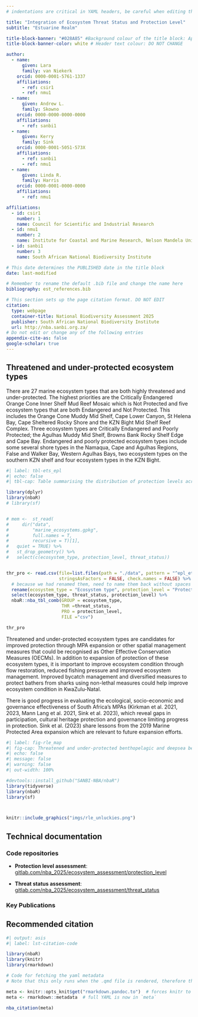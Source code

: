 ```yaml
---
# indentations are critical in YAML headers, be careful when editing this section

title: "Integration of Ecosystem Threat Status and Protection Level" 
subtitle: "Estuarine Realm" 

title-block-banner: "#028A85" #Background colour of the title block: Apply component colours where necessary - find hex codes in _brand.yml
title-block-banner-color: white # Header text colour: DO NOT CHANGE

author:
  - name:
      given: Lara
      family: van Niekerk
    orcid: 0000-0001-5761-1337
    affiliations:
      - ref: csir1
      - ref: nmu1
  - name:
      given: Andrew L.
      family: Skowno
    orcid: 0000-0000-0000-0000
    affiliations:
      - ref: sanbi1
  - name:
      given: Kerry
      family: Sink
    orcid: 0000-0001-5051-573X
    affiliations:
      - ref: sanbi1
      - ref: nmu1
  - name:
      given: Linda R.
      family: Harris
    orcid: 0000-0001-0000-0000
    affiliations:
      - ref: nmu1

affiliations:
  - id: csir1
    number: 1
    name: Council for Scientific and Industrial Research
  - id: nmu1
    number: 2
    name: Institute for Coastal and Marine Research, Nelson Mandela University
  - id: sanbi1
    number: 3
    name: South African National Biodiversity Institute

# This date determines the PUBLISHED date in the title block
date: last-modified

# Remember to rename the default .bib file and change the name here
bibliography: est_references.bib

# This section sets up the page citation format. DO NOT EDIT
citation:
  type: webpage
  container-title: National Biodiversity Assessment 2025
  publisher: South African National Biodiversity Institute
  url: http://nba.sanbi.org.za/
# Do not edit or change any of the following entries
appendix-cite-as: false
google-scholar: true
---
```


## Threatened and under-protected ecosystem types

There are 27 marine ecosystem types that are both highly threatened and under-protected. The highest priorities are the Critically Endangered Orange Cone Inner Shelf Mud Reef Mosaic which is Not Protected and five ecosystem types that are both Endangered and Not Protected. This includes the Orange Cone Muddy Mid Shelf, Cape Lower Canyon, St Helena Bay, Cape Sheltered Rocky Shore and the KZN Bight Mid Shelf Reef Complex. Three ecosystem types are Critically Endangered and Poorly Protected; the Agulhas Muddy Mid Shelf, Browns Bank Rocky Shelf Edge and Cape Bay. Endangered and poorly protected ecosystem types include some several shore types in the Namaqua, Cape and Agulhas Regions, False and Walker Bay, Western Agulhas Bays, two ecosystem types on the southern KZN shelf and four ecosystem types in the KZN Bight.

```r
#| label: tbl-ets_epl
#| echo: false
#| tbl-cap: Table summarising the distribution of protection levels across different threat status categories for marine ecosystem types.

library(dplyr)
library(nbaR)
# library(sf)


# mem <-  st_read(
#     dir("data",
#         "marine_ecosystems.gpkg",
#         full.names = T,
#         recursive = T)[1],
#   quiet = TRUE) %>% 
#   st_drop_geometry() %>%  
#   select(c(ecosystem_type, protection_level, threat_status))


thr_pro <- read.csv(file=list.files(path = "./data", pattern = "^epl_ets_ecotypes.csv$", recursive = TRUE, full.names = TRUE), 
                    stringsAsFactors = FALSE, check.names = FALSE) %>% # mem %>%
  # because we had renamed them, need to name them back without spaces as the nba_tbl_comb() wasn't handling the spaces even with inverted commas
  rename(ecosystem_type = "Ecosystem type", protection_level = "Protection level", threat_status = "Threat status") %>% 
  select(ecosystem_type, threat_status, protection_level) %>%
  nbaR::nba_tbl_comb(GROUP = ecosystem_type,
                     THR =threat_status,
                     PRO = protection_level,
                     FILE ="csv")

thr_pro

```

Threatened and under-protected ecosystem types are candidates for improved protection through MPA expansion or other spatial management measures that could be recognised as Other Effective Conservation Measures (OECMs). In addition to expansion of protection of these ecosystem types, it is important to improve ecosystem condition through flow restoration, reduced fishing pressure and improved ecosystem management. Improved bycatch management and diversified measures to protect bathers from sharks using non-lethal measures could help improve ecosystem condition in KwaZulu-Natal.

There is good progress in evaluating the ecological, socio-economic and governance effectiveness of South Africa’s MPAs (Kirkman et al. 2021, 2023, Mann Lang et al. 2021, Sink et al. 2023), which reveal gaps in participation, cultural heritage protection and governance limiting progress in protection. Sink et al. (2023) share lessons from the 2019 Marine Protected Area expansion which are relevant to future expansion efforts.

```r
#| label: fig-rle_map
#| fig-cap: Threatened and under-protected benthopelagic and deepsea benthic ecosystem types.
#| echo: false
#| message: false
#| warning: false
#| out-width: 100%

#devtools::install_github("SANBI-NBA/nbaR")
library(tidyverse)
library(nbaR)
library(sf)



knitr::include_graphics("imgs/rle_unluckies.png")


```

## Technical documentation

<!--# This section is compulsory for all scientific content, but what you include here is flexible based on what you have available for your indicators -->

<!--# the below examples/recommendations can be modified, e.g. you could do a technical report PDF, as long as it is made available on a public repository (figshare?) and can be linked to in this document -->

<!--# avoid linking to Google Drive or other personal drives that may not be permanent. -->

<!--# Always use DOI to link to published papers - never use the journal's website -->

### Code repositories

-   **Protection level assessment**: [gitlab.com/nba_2025/ecosystem_assessment/protection_level](https://gitlab.com/nba_2025/ecosystem_assessment/protection_level)

-   **Threat status assessment**: [gitlab.com/nba_2025/ecosystem_assessment/threat_status](https://gitlab.com/nba_2025/ecosystem_assessment/threat_status)

### Key Publications

## Recommended citation

```r
#| output: asis
#| label: lst-citation-code

library(nbaR) 
library(knitr)
library(rmarkdown)

# Code for fetching the yaml metadata
# Note that this only runs when the .qmd file is rendered, therefore the outputs of this code block will return no results if you try to run it within R - that does not mean it is not working

meta <- knitr::opts_knit$get("rmarkdown.pandoc.to")  # forces knitr to load metadata
meta <- rmarkdown::metadata  # full YAML is now in `meta`

nba_citation(meta)

```

::: {#refs}
:::

